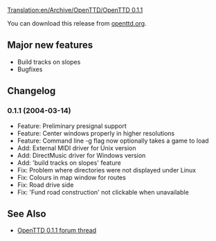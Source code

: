[[Translation:en/Archive/OpenTTD/OpenTTD 0.1.1]]

{{en/OTTDVersions}}
{{en/Release|prev=OpenTTD 0.1|next=OpenTTD 0.1.2|date=2004-03-14}}

You can download this release from [http://www.openttd.org/download-stable/0.1.1 openttd.org].

==Major new features==
* Build tracks on slopes
* Bugfixes

==Changelog==
===0.1.1 (2004-03-14)===
* Feature: Preliminary presignal support
* Feature: Center windows properly in higher resolutions
* Feature: Command line -g flag now optionally takes a game to load
* Add: External MIDI driver for Unix version
* Add: DirectMusic driver for Windows version
* Add: 'build tracks on slopes' feature
* Fix: Problem where directories were not displayed under Linux
* Fix: Colours in map window for routes
* Fix: Road drive side
* Fix: 'Fund road construction' not clickable when unavailable

==See Also==
*[http://www.tt-forums.net/viewtopic.php?f=29&t=6707 OpenTTD 0.1.1 forum thread]